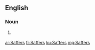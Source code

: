 ==English==

===Noun===
{{head|en|noun plural form}}

# {{context|slang|lang=en}} {{plural of|Saffer|lang=en}}

[[ar:Saffers]]
[[fr:Saffers]]
[[ku:Saffers]]
[[mg:Saffers]]
